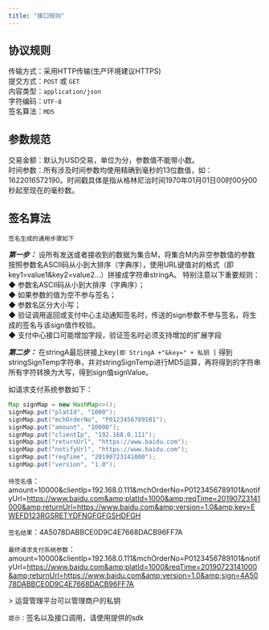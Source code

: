 ```yaml
---
title: "接口规则"
---
```


## 协议规则

传输方式：采用HTTP传输(生产环境建议HTTPS)\
提交方式：`POST` 或 `GET`\
内容类型：`application/json`\
字符编码：`UTF-8`\
签名算法：`MD5`

## 参数规范

交易金额：默认为USD交易，单位为分，参数值不能带小数。\
时间参数：所有涉及时间参数均使用精确到毫秒的13位数值，如：1622016572190。时间戳具体是指从格林尼治时间1970年01月01日00时00分00秒起至现在的毫秒数。

## 签名算法

`签名生成的通用步骤如下`

**_第一步：_** 设所有发送或者接收到的数据为集合M，将集合M内非空参数值的参数按照参数名ASCII码从小到大排序（字典序），使用URL键值对的格式（即key1=value1&key2=value2…）拼接成字符串stringA。
特别注意以下重要规则：\
◆ 参数名ASCII码从小到大排序（字典序）；\
◆ 如果参数的值为空不参与签名；\
◆ 参数名区分大小写；\
◆ 验证调用返回或支付中心主动通知签名时，传送的sign参数不参与签名，将生成的签名与该sign值作校验。\
◆ 支付中心接口可能增加字段，验证签名时必须支持增加的扩展字段

**_第二步：_** 在stringA最后拼接上key`[即 StringA +"&key=" + 私钥 ]` 得到stringSignTemp字符串，并对stringSignTemp进行MD5运算，再将得到的字符串所有字符转换为大写，得到sign值signValue。

如请求支付系统参数如下：

```java
Map signMap = new HashMap<>();
signMap.put("platId", "1000");
signMap.put("mchOrderNo", "P0123456789101");
signMap.put("amount", "10000");
signMap.put("clientIp", "192.168.0.111");
signMap.put("returnUrl", "https://www.baidu.com");
signMap.put("notifyUrl", "https://www.baidu.com");
signMap.put("reqTime", "20190723141000");
signMap.put("version", "1.0");
```

`待签名值`：
amount=10000&clientIp=192.168.0.111&mchOrderNo=P0123456789101&notifyUrl=https://www.baidu.com&amp;platId=1000&amp;reqTime=20190723141000&amp;returnUrl=https://www.baidu.com&amp;version=1.0&amp;key=EWEFD123RGSRETYDFNGFGFGSHDFGH

`签名结果`：4A5078DABBCE0D9C4E7668DACB96FF7A

`最终请求支付系统参数`：amount=10000&clientIp=192.168.0.111&mchOrderNo=P0123456789101&notifyUrl=https://www.baidu.com&amp;platId=1000&reqTime=20190723141000&amp;returnUrl=https://www.baidu.com&amp;version=1.0&amp;sign=4A5078DABBCE0D9C4E7668DACB96FF7A

\> 运营管理平台可以管理商户的私钥

`提示：`签名以及接口调用，请使用提供的sdk